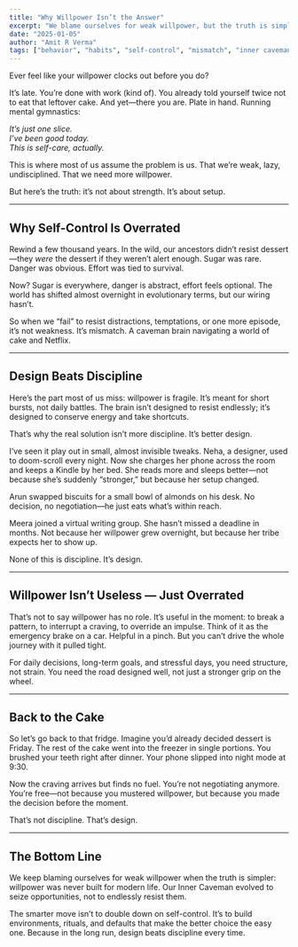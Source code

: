 ```yaml
---
title: "Why Willpower Isn’t the Answer"
excerpt: "We blame ourselves for weak willpower, but the truth is simpler: our brains weren’t built for endless resistance. The smarter path is design, not discipline."
date: "2025-01-05"
author: "Amit R Verma"
tags: ["behavior", "habits", "self-control", "mismatch", "inner caveman"]
---
```

Ever feel like your willpower clocks out before you do?  

It’s late. You’re done with work (kind of). You already told yourself twice not to eat that leftover cake. And yet—there you are. Plate in hand. Running mental gymnastics:  

*It’s just one slice.*  
*I’ve been good today.*  
*This is self-care, actually.*  

This is where most of us assume the problem is us. That we’re weak, lazy, undisciplined. That we need more willpower.  

But here’s the truth: it’s not about strength. It’s about setup.  

---

## Why Self-Control Is Overrated  

Rewind a few thousand years. In the wild, our ancestors didn’t resist dessert—they *were* the dessert if they weren’t alert enough. Sugar was rare. Danger was obvious. Effort was tied to survival.  

Now? Sugar is everywhere, danger is abstract, effort feels optional. The world has shifted almost overnight in evolutionary terms, but our wiring hasn’t.  

So when we “fail” to resist distractions, temptations, or one more episode, it’s not weakness. It’s mismatch. A caveman brain navigating a world of cake and Netflix.  

---

## Design Beats Discipline  

Here’s the part most of us miss: willpower is fragile. It’s meant for short bursts, not daily battles. The brain isn’t designed to resist endlessly; it’s designed to conserve energy and take shortcuts.  

That’s why the real solution isn’t more discipline. It’s better design.  

I’ve seen it play out in small, almost invisible tweaks. Neha, a designer, used to doom-scroll every night. Now she charges her phone across the room and keeps a Kindle by her bed. She reads more and sleeps better—not because she’s suddenly “stronger,” but because her setup changed.  

Arun swapped biscuits for a small bowl of almonds on his desk. No decision, no negotiation—he just eats what’s within reach.  

Meera joined a virtual writing group. She hasn’t missed a deadline in months. Not because her willpower grew overnight, but because her tribe expects her to show up.  

None of this is discipline. It’s design.  

---

## Willpower Isn’t Useless — Just Overrated  

That’s not to say willpower has no role. It’s useful in the moment: to break a pattern, to interrupt a craving, to override an impulse. Think of it as the emergency brake on a car. Helpful in a pinch. But you can’t drive the whole journey with it pulled tight.  

For daily decisions, long-term goals, and stressful days, you need structure, not strain. You need the road designed well, not just a stronger grip on the wheel.  

---

## Back to the Cake  

So let’s go back to that fridge. Imagine you’d already decided dessert is Friday. The rest of the cake went into the freezer in single portions. You brushed your teeth right after dinner. Your phone slipped into night mode at 9:30.  

Now the craving arrives but finds no fuel. You’re not negotiating anymore. You’re free—not because you mustered willpower, but because you made the decision before the moment.  

That’s not discipline. That’s design.  

---

## The Bottom Line  

We keep blaming ourselves for weak willpower when the truth is simpler: willpower was never built for modern life. Our Inner Caveman evolved to seize opportunities, not to endlessly resist them.  

The smarter move isn’t to double down on self-control. It’s to build environments, rituals, and defaults that make the better choice the easy one. Because in the long run, design beats discipline every time.  
